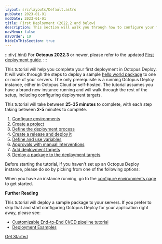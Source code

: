 ```yaml
---
layout: src/layouts/Default.astro
pubDate: 2023-01-01
modDate: 2023-01-01
title: First Deployment (2022.2 and below)
description: This section will walk you through how to configure your first deployment in Octopus Deploy.
navMenu: false
navOrder: 10
hideInThisSection: true
---
```


:::div{.hint}
For **Octopus 2022.3** or newer, please refer to the updated [First deployment guide](/docs/getting-started/first-deployment).
:::

This tutorial will help you complete your first deployment in Octopus Deploy.  It will walk through the steps to deploy a sample [hello world package](https://octopus.com/images/docs/hello-world.1.0.0.zip) to one or more of your servers.  The only prerequisite is a running Octopus Deploy instance, either in Octopus Cloud or self-hosted.  The tutorial assumes you have a brand new instance running and will walk through the rest of the setup, including configuring deployment targets.

This tutorial will take between **25-35 minutes** to complete, with each step taking between **2-5** minutes to complete.

1. [Configure environments](/docs/getting-started/first-deployment/legacy-guide/configure-environments)
2. [Create a project](/docs/getting-started/first-deployment/legacy-guide/create-projects)
3. [Define the deployment process](/docs/getting-started/first-deployment/legacy-guide/define-the-deployment-process)
4. [Create a release and deploy it](/docs/getting-started/first-deployment/legacy-guide/create-and-deploy-a-release)
5. [Define and use variables](/docs/getting-started/first-deployment/define-and-use-variables)
6. [Approvals with manual interventions](/docs/getting-started/first-deployment/approvals-with-manual-interventions)
7. [Add deployment targets](/docs/getting-started/first-deployment/add-deployment-targets)
8. [Deploy a package to the deployment targets](/docs/getting-started/first-deployment/deploy-a-package)

Before starting the tutorial, if you haven't set up an Octopus Deploy instance, please do so by picking from one of the following options:

<OctopusDeploySetupOptions />

When you have an instance running, go to the [configure environments page](/docs/getting-started/first-deployment/legacy-guide/configure-environments) to get started.

**Further Reading**

This tutorial will deploy a sample package to your servers.  If you prefer to skip that and start configuring Octopus Deploy for your application right away, please see:

- [Customizable End-to-End CI/CD pipeline tutorial](https://octopus.com/docs/guides)
- [Deployment Examples](/docs/deployments)

<span><a class="btn btn-success" href="/docs/getting-started/first-deployment/legacy-guide/configure-environments/">Get Started</a></span>